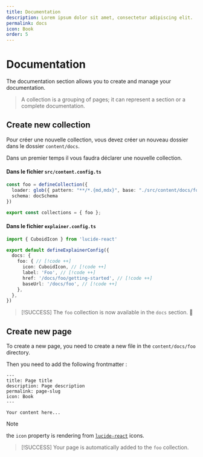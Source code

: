 ```yaml
---
title: Documentation
description: Lorem ipsum dolor sit amet, consectetur adipiscing elit.
permalink: docs
icon: Book
order: 5
---
```


# Documentation

The documentation section allows you to create and manage your documentation.

> A collection is a grouping of pages; it can represent a section or a complete documentation.

## Create new collection

Pour créer une nouvelle collection, vous devez créer un nouveau dossier dans le dossier `content/docs`.

Dans un premier temps il vous faudra déclarer une nouvelle collection.

#### Dans le fichier `src/content.config.ts`

```ts
const foo = defineCollection({
  loader: glob({ pattern: "**/*.{md,mdx}", base: "./src/content/docs/foo" }),
  schema: docSchema
})

export const collections = { foo };
```

#### Dans le fichier `explainer.config.ts`

```ts
import { CuboidIcon } from 'lucide-react'

export default defineExplainerConfig({
  docs: {
    foo: { // [!code ++]
      icon: CuboidIcon, // [!code ++]
      label: 'Foo', // [!code ++]
      href: '/docs/foo/getting-started', // [!code ++]
      baseUrl: '/docs/foo', // [!code ++]
    },
  },
})
```

> [!SUCCESS]
> The `foo` collection is now available in the `docs` section. 🚀

## Create new page

To create a new page, you need to create a new file in the `content/docs/foo` directory.

Then you need to add the following frontmatter :

```mdx
---
title: Page title
description: Page description
permalink: page-slug
icon: Book
---

Your content here...
```

> [!NOTE]
> the `icon` property is rendering from [`lucide-react`](https://lucide.dev/icons/) icons.

> [!SUCCESS]
> Your page is automatically added to the `foo` collection.